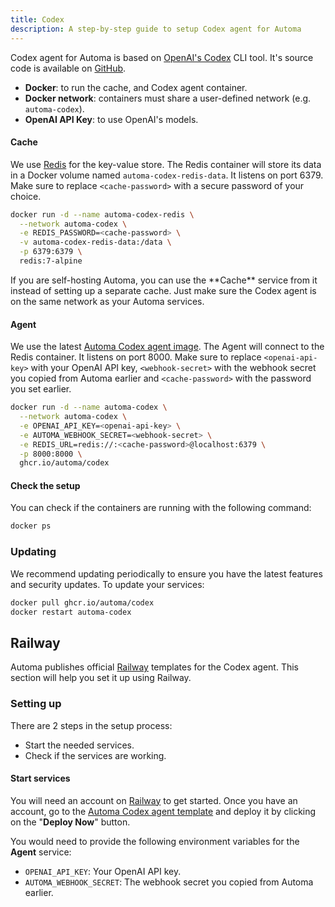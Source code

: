 ```yaml
---
title: Codex
description: A step-by-step guide to setup Codex agent for Automa
---
```



Codex agent for Automa is based on [OpenAI's Codex](https://github.com/openai/codex) CLI tool. It's source code is available on [GitHub](https://github.com/automa/codex).

<SelfHostingAgent title="Codex" />

- **Docker**: to run the cache, and Codex agent container.
- **Docker network**: containers must share a user-defined network (e.g. `automa-codex`).
- **OpenAI API Key**: to use OpenAI's models.

#### Cache

We use [Redis](https://redis.io/) for the key-value store. The Redis container will store its data in a Docker volume named `automa-codex-redis-data`. It listens on port 6379. Make sure to replace `<cache-password>` with a secure password of your choice.

```bash icon="terminal"
docker run -d --name automa-codex-redis \
  --network automa-codex \
  -e REDIS_PASSWORD=<cache-password> \
  -v automa-codex-redis-data:/data \
  -p 6379:6379 \
  redis:7-alpine
```

<Tip>
  If you are self-hosting Automa, you can use the **Cache** service from it
  instead of setting up a separate cache. Just make sure the Codex agent is on
  the same network as your Automa services.
</Tip>

#### Agent

We use the latest [Automa Codex agent image](https://ghcr.io/automa/codex). The Agent will connect to the Redis container. It listens on port 8000. Make sure to replace `<openai-api-key>` with your OpenAI API key, `<webhook-secret>` with the webhook secret you copied from Automa earlier and `<cache-password>` with the password you set earlier.

```bash icon="terminal"
docker run -d --name automa-codex \
  --network automa-codex \
  -e OPENAI_API_KEY=<openai-api-key> \
  -e AUTOMA_WEBHOOK_SECRET=<webhook-secret> \
  -e REDIS_URL=redis://:<cache-password>@localhost:6379 \
  -p 8000:8000 \
  ghcr.io/automa/codex
```

#### Check the setup

You can check if the containers are running with the following command:

```bash icon="terminal"
docker ps
```

### Updating

We recommend updating periodically to ensure you have the latest features and security updates. To update your services:

```bash icon="terminal"
docker pull ghcr.io/automa/codex
docker restart automa-codex
```

## Railway

Automa publishes official [Railway](https://railway.com) templates for the Codex agent. This section will help you set it up using Railway.

### Setting up

There are 2 steps in the setup process:

- Start the needed services.
- Check if the services are working.

#### Start services

You will need an account on [Railway](https://railway.com) to get started. Once you have an account, go to the [Automa Codex agent template](https://railway.com/deploy/htbpnU?referralCode=Ri3kTG) and deploy it by clicking on the "**Deploy Now**" button.

You would need to provide the following environment variables for the **Agent** service:

- `OPENAI_API_KEY`: Your OpenAI API key.
- `AUTOMA_WEBHOOK_SECRET`: The webhook secret you copied from Automa earlier.

<SelfHostingAgentRailway />
